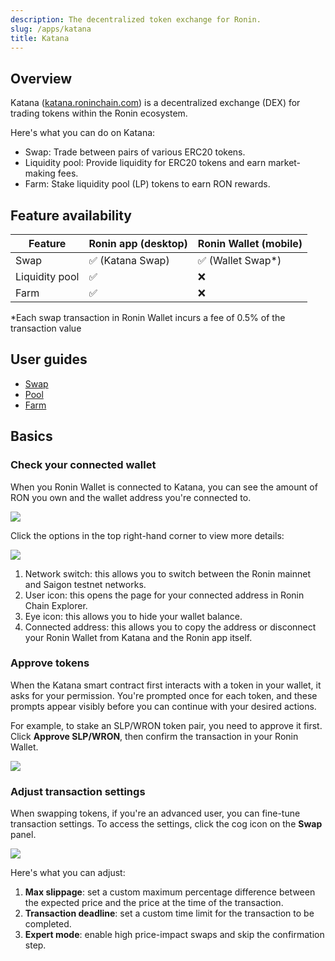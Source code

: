 ```yaml
---
description: The decentralized token exchange for Ronin.
slug: /apps/katana
title: Katana
---
```



## Overview

Katana ([katana.roninchain.com](https://app.roninchain.com/swap)) is a decentralized exchange (DEX) for trading tokens within the Ronin ecosystem. 

Here's what you can do on Katana:

* Swap: Trade between pairs of various ERC20 tokens.
* Liquidity pool: Provide liquidity for ERC20 tokens and earn market-making fees.
* Farm: Stake liquidity pool (LP) tokens to earn RON rewards.

## Feature availability

|Feature|Ronin app (desktop)|Ronin Wallet (mobile)|
|---|---|---|
|Swap|✅ (Katana Swap)|✅ (Wallet Swap\*)|
|Liquidity pool|✅|❌|
|Farm|✅|❌|

\*Each swap transaction in Ronin Wallet incurs a fee of 0.5% of the transaction value

## User guides

* [Swap](./guides/swap.mdx)
* [Pool](./guides/pool.mdx)
* [Farm](./guides/farm.mdx)

## Basics

### Check your connected wallet

When you Ronin Wallet is connected to Katana, you can see the amount of RON you own and the wallet address you're connected to.

<img src={walletBalance} width={1000} />

Click the options in the top right-hand corner to view more details:

<img src={walletOptions} width={1000} />

1. Network switch: this allows you to switch between the Ronin mainnet and Saigon testnet networks.
2. User icon: this opens the page for your connected address in Ronin Chain Explorer.
3. Eye icon: this allows you to hide your wallet balance.
4. Connected address: this allows you to copy the address or disconnect your Ronin Wallet from Katana and the Ronin app itself.

### Approve tokens

When the Katana smart contract first interacts with a token in your wallet, it asks for your permission. You're prompted once for each token, and these prompts appear visibly before you can continue with your desired actions. 

For example, to stake an SLP/WRON token pair, you need to approve it first. Click **Approve SLP/WRON**, then confirm the transaction in your Ronin Wallet.

<img src={approveTokens} width={1000} />

### Adjust transaction settings

When swapping tokens, if you're an advanced user, you can fine-tune transaction settings. To access the settings, click the cog icon on the **Swap** panel.

<img src={swapTxnSettings} width={1000} />

Here's what you can adjust:

1. **Max slippage**: set a custom maximum percentage difference between the expected price and the price at the time of the transaction.
2. **Transaction deadline**: set a custom time limit for the transaction to be completed.
3. **Expert mode**: enable high price-impact swaps and skip the confirmation step.
